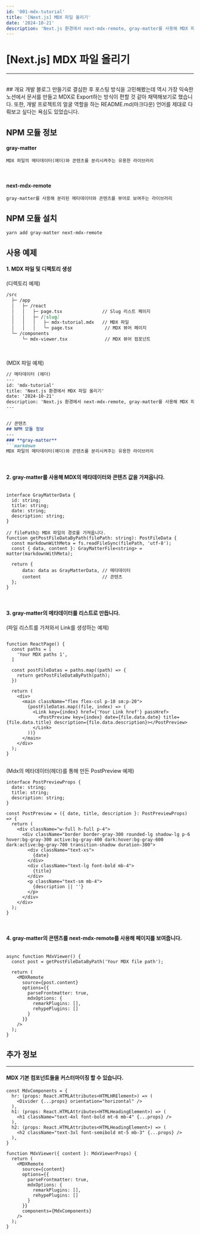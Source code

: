 ```yaml
---
id: '001-mdx-tutorial'
title: '[Next.js] MDX 파일 올리기'
date: '2024-10-21'
description: 'Next.js 환경에서 next-mdx-remote, gray-matter를 사용해 MDX 파일을 블로그에 적용시키기 (기초)'
---
```


# [Next.js] MDX 파일 올리기
---
<br />
## 개요
개발 블로그 만들기로 결심한 후 포스팅 방식을 고민해봤는데 역시 가장 익숙한 노션에서 문서를 만들고 MDX로 Export하는 방식이 편할 것 같아 채택해보기로 했습니다.
또한, 개발 프로젝트의 얼굴 역할을 하는 README.md(마크다운) 언어를 제대로 다뤄보고 싶다는 욕심도 있었습니다.


<MdxDivider />


## NPM 모듈 정보
#### **gray-matter**

```markdown
MDX 파일의 메타데이터(헤더)와 콘텐츠를 분리시켜주는 유용한 라이브러리
```
<br />

#### **next-mdx-remote**
```markdown
gray-matter를 사용해 분리된 메타데이터와 콘텐츠를 뷰어로 보여주는 라이브러리
```


<MdxDivider />


## NPM 모듈 설치
```markdown
yarn add gray-matter next-mdx-remote
```


<MdxDivider />


## 사용 예제
#### 1. MDX 파일 및 디렉토리 생성

(디렉토리 예제)

```markdown
/src
  ├─ /app
  │   ├─ /react
  │   │   ├─ page.tsx               // Slug 리스트 페이지
  │   │   ├─ /[slug]
  │   │   │   ├─ mdx-tutorial.mdx   // MDX 파일
  │   │   │   └─ page.tsx            // MDX 뷰어 페이지
  └─ /components
      └─ mdx-viewer.tsx              // MDX 뷰어 컴포넌트
```
<br />

(MDX 파일 예제)

```markdown
// 메타데이터 (헤더)
---
id: 'mdx-tutorial'
title: 'Next.js 환경에서 MDX 파일 올리기'
date: '2024-10-21'
description: 'Next.js 환경에서 next-mdx-remote, gray-matter를 사용해 MDX 파일을 블로그에 적용시키기'
---


// 콘텐츠
## NPM 모듈 정보
---
### **gray-matter**
```markdown
MDX 파일의 메타데이터(헤더)와 콘텐츠를 분리시켜주는 유용한 라이브러리
```
<br />

#### 2. gray-matter를 사용해 MDX의 메타데이터와 콘텐츠 값을 가져옵니다.

```tsx

interface GrayMatterData {
  id: string;
  title: string;
  date: string;
  description: string;
}

// filePath는 MDX 파일의 경로를 가져옵니다.
function getPostFileDataByPath(filePath: string): PostFileData {
  const markdownWithMeta = fs.readFileSync(filePath, 'utf-8');
  const { data, content }: GrayMatterFile<string> = matter(markdownWithMeta);

  return { 
	  data: data as GrayMatterData, // 메타데이터
	  content                       // 콘텐츠
  };
}
```
<br />

#### 3. gray-matter의 메타데이터를 리스트로 만듭니다.
(파일 리스트를 가져와서 Link를 생성하는 예제)
```tsx

function ReactPage() {
  const paths = [
    'Your MDX paths 1',
  ]

  const postFileDatas = paths.map((path) => {
    return getPostFileDataByPath(path);
  })

  return (
    <div>
      <main className="flex flex-col p-10 sm:p-20">
        {postFileDatas.map((file, index) => (
          <Link key={index} href={'Your Link href'} passHref>
            <PostPreview key={index} date={file.data.date} title={file.data.title} description={file.data.description}></PostPreview>
          </Link>
        ))}
      </main>
    </div>
  );
}


```
(Mdx의 메타데이터(헤더)를 통해 만든 PostPreview 예제)
```tsx
interface PostPreviewProps {
  date: string;
  title: string;
  description: string;
}

const PostPreview = ({ date, title, description }: PostPreviewProps) => {
  return (
    <div className="w-full h-full p-4">
      <div className="border border-gray-300 rounded-lg shadow-lg p-6 hover:bg-gray-300 active:bg-gray-400 dark:hover:bg-gray-600 dark:active:bg-gray-700 transition-shadow duration-300">
        <div className="text-xs">
          {date}
        </div>
        <div className="text-lg font-bold mb-4">
          {title}
        </div>
        <p className="text-sm mb-4">
          {description || ''}
        </p>
      </div>
    </div>
  );
}

```

<br />

#### 4. gray-matter의 콘텐츠를 next-mdx-remote를 사용해 페이지를 보여줍니다.

```tsx

async function MdxViewer() {
  const post = getPostFileDataByPath('Your MDX file path');

  return (
    <MDXRemote
      source={post.content}
      options={{
        parseFrontmatter: true,
        mdxOptions: {
          remarkPlugins: [],
          rehypePlugins: []
        }
      }}
    />
  );
}

```


<MdxDivider />


## 추가 정보
---
#### MDX 기본 컴포넌트들을 커스터마이징 할 수 있습니다.
```tsx
const MdxComponents = {
  hr: (props: React.HTMLAttributes<HTMLHRElement>) => (
    <Divider {...props} orientation="horizontal" />
  ),
  h1: (props: React.HTMLAttributes<HTMLHeadingElement>) => (
    <h1 className="text-4xl font-bold mt-6 mb-4" {...props} />
  ),
  h2: (props: React.HTMLAttributes<HTMLHeadingElement>) => (
    <h2 className="text-3xl font-semibold mt-5 mb-3" {...props} />
  ),
}

function MdxViewer({ content }: MdxViewerProps) {
  return (
    <MDXRemote
      source={content}
      options={{
        parseFrontmatter: true,
        mdxOptions: {
          remarkPlugins: [],
          rehypePlugins: []
        }
      }}
      components={MdxComponents}
    />
  );
}
```